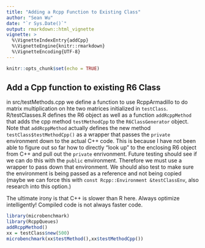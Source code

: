 ```yaml
---
title: "Adding a Rcpp Function to Existing Class"
author: "Sean Wu"
date: "`r Sys.Date()`"
output: rmarkdown::html_vignette
vignette: >
  %\VignetteIndexEntry{addCpp}
  %\VignetteEngine{knitr::rmarkdown}
  %\VignetteEncoding{UTF-8}
---
```


```r
knitr::opts_chunk$set(echo = TRUE)
```

## Add a Cpp function to existing R6 Class

in src/testMethods.cpp we define a function to use RcppArmadillo to do matrix multiplication on hte two matrices initialized in `testClass`. R/testClasses.R defines the R6 object as well as a function `addRcppMethod` that adds the cpp method `testMethodCpp` to the `R6ClassGenerator` object. Note that `addRcppMethod` actually defines the new method `testClass$testMethodCpp()` as a wrapper that passes the `private` environment down to the actual C++ code. This is because I have not been able to figure out so far how to directly "look up" to the enclosing R6 object from C++ and pull out the `private` enrivonment. Future testing should see if we can do this with the `public` environment. Therefore we must use a wrapper to pass down that environment. We should also test to make sure the environment is being passed as a reference and not being copied (maybe we can force this with `const Rcpp::Environment &testClassEnv`, also research into this option.)

The ultimate irony is that C++ is slower than R here. Always optimize intelligently! Compiled code is not always faster code.

```r
library(microbenchmark)
library(RcppQueues)
addRcppMethod()
xx = testClass$new(500)
microbenchmark(xx$testMethod(),xx$testMethodCpp())
```

